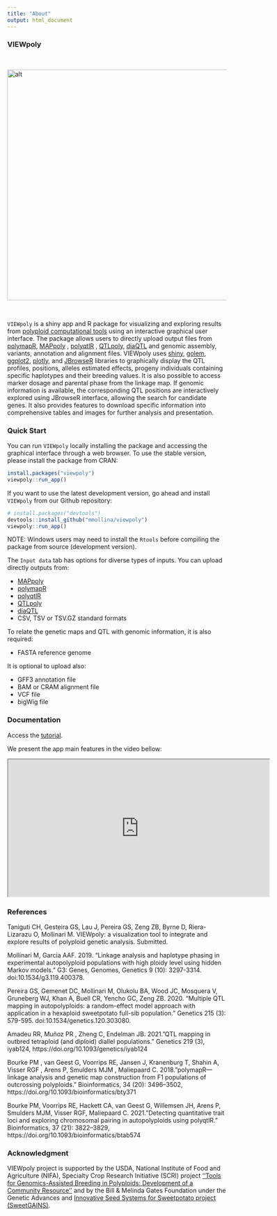 ---
title: "About"
output: html_document
---

### VIEWpoly

<br />

<div><img src="www/viewpoly-flowchart.png" alt="alt" align="center" style="width:1100px;height:530px;"></div>

<br />

`VIEWpoly` is a shiny app and R package for visualizing and exploring results from [polyploid computational tools](https://www.polyploids.org/) using an interactive graphical user interface. The package allows users to directly upload output files from [polymapR](https://cran.r-project.org/web/packages/polymapR/index.html), [MAPpoly](https://cran.r-project.org/web/packages/mappoly/index.html) , [polyqtlR](https://cran.r-project.org/web/packages/polyqtlR/index.html) , [QTLpoly](https://cran.r-project.org/web/packages/qtlpoly/index.html), 
[diaQTL](https://github.com/jendelman/diaQTL) and genomic assembly, variants, annotation and alignment files. VIEWpoly uses [shiny](https://cran.r-project.org/web/packages/shiny/index.html), [golem](https://cran.r-project.org/web/packages/golem/index.html), [ggplot2](https://cran.r-project.org/web/packages/ggplot2/index.html), [plotly](https://cran.r-project.org/web/packages/plotly/index.html), and [JBrowseR](https://cran.r-project.org/web/packages/JBrowseR/index.html) libraries to graphically display the QTL profiles, positions, alleles estimated effects, progeny individuals containing specific haplotypes and their breeding values. It is also possible to access marker dosage and parental phase from the linkage map. If genomic information is available, the corresponding QTL positions are interactively explored using JBrowseR interface, allowing the search for candidate genes. It also provides features to download specific information into comprehensive tables and images for further analysis and presentation.

### Quick Start

You can run `VIEWpoly` locally installing the package and accessing the graphical interface through a web browser. To use the stable version, please install the package from CRAN:

```{r}
install.packages("viewpoly")
viewpoly::run_app()
```

If you want to use the latest development version, go ahead and install `VIEWpoly` from our Github repository:

```{r}
# install.packages("devtools")
devtools::install_github("mmollina/viewpoly")
viewpoly::run_app()
```

NOTE: Windows users may need to install the `Rtools` before compiling the package from source (development version).

The `Input data` tab has options for diverse types of inputs. You can upload directly outputs from:

* [MAPpoly](https://cran.r-project.org/web/packages/mappoly/index.html)
* [polymapR](https://cran.r-project.org/web/packages/polymapR/index.html)
* [polyqtlR](https://cran.r-project.org/web/packages/polyqtlR/index.html)
* [QTLpoly](https://cran.r-project.org/web/packages/qtlpoly/index.html)
* [diaQTL](https://github.com/jendelman/diaQTL)
* CSV, TSV or TSV.GZ standard formats

To relate the genetic maps and QTL with genomic information, it is also required:

* FASTA reference genome

It is optional to upload also: 

* GFF3 annotation file
* BAM or CRAM alignment file
* VCF file
* bigWig file

### Documentation

Access the [tutorial](https://cristianetaniguti.github.io/viewpoly_vignettes/VIEWpoly_tutorial.html). 

We present the app main features in the video bellow:

<iframe width="600" height="315"
src="https://www.youtube.com/embed/OBt_jebhfeY">
</iframe> 

### References

Taniguti CH, Gesteira GS, Lau J, Pereira GS, Zeng ZB, Byrne D, Riera-Lizarazu O, Mollinari M. VIEWpoly: a visualization tool to integrate and explore results of polyploid genetic analysis. Submitted.

Mollinari M, Garcia AAF. 2019. “Linkage analysis and haplotype phasing in experimental autopolyploid populations with high ploidy level using hidden Markov models.” G3: Genes, Genomes, Genetics 9 (10): 3297-3314. doi:10.1534/g3.119.400378.

Pereira GS, Gemenet DC, Mollinari M, Olukolu BA, Wood JC, Mosquera V, Gruneberg WJ, Khan A, Buell CR, Yencho GC, Zeng ZB. 2020. “Multiple QTL mapping in autopolyploids: a random-effect model approach with application in a hexaploid sweetpotato full-sib population.” Genetics 215 (3): 579-595. doi:10.1534/genetics.120.303080.

Amadeu RR, Muñoz PR , Zheng C, Endelman JB. 2021."QTL mapping in outbred tetraploid (and diploid) diallel populations." Genetics 219 (3), iyab124, https://doi.org/10.1093/genetics/iyab124

Bourke PM , van Geest G, Voorrips RE, Jansen J, Kranenburg T, Shahin A, Visser RGF , Arens P, Smulders MJM , Maliepaard C. 2018."polymapR—linkage analysis and genetic map construction from F1 populations of outcrossing polyploids." Bioinformatics, 34 (20): 3496–3502, https://doi.org/10.1093/bioinformatics/bty371

Bourke PM, Voorrips RE, Hackett CA, van Geest G, Willemsen JH, Arens P, Smulders MJM, Visser RGF, Maliepaard C. 2021."Detecting quantitative trait loci and exploring chromosomal pairing in autopolyploids using polyqtlR." Bioinformatics, 37 (21): 3822–3829, https://doi.org/10.1093/bioinformatics/btab574

### Acknowledgment

VIEWpoly project is supported by the USDA, National Institute of Food and Agriculture (NIFA), Specialty Crop Research Initiative (SCRI) project [‘‘Tools for Genomics-Assisted Breeding in Polyploids: Development of a Community Resource’’](https://www.polyploids.org/)  and by the Bill & Melinda Gates Foundation under the Genetic Advances and [Innovative Seed Systems for Sweetpotato project (SweetGAINS)](https://cgspace.cgiar.org/handle/10568/106838).
